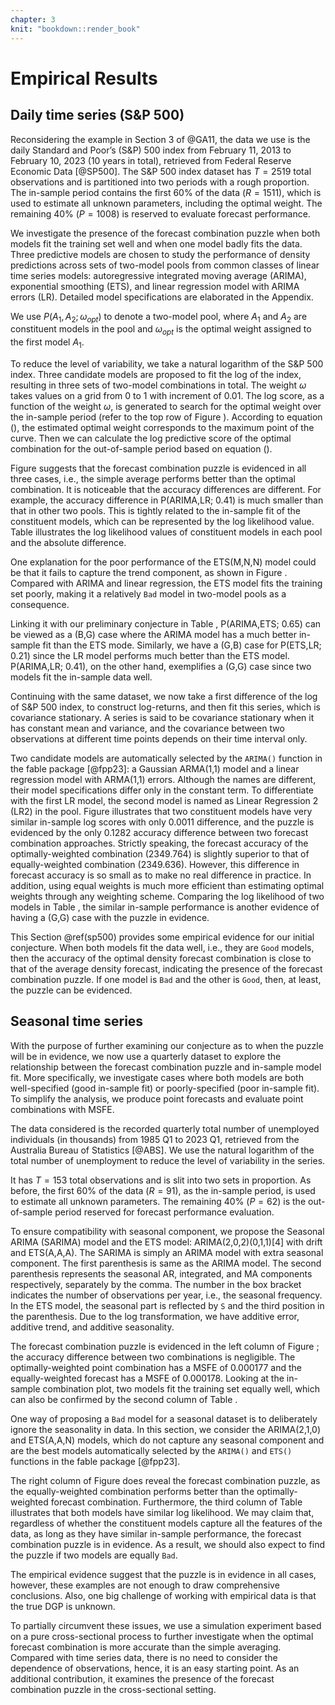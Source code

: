 ```yaml
---
chapter: 3
knit: "bookdown::render_book"
---
```



# Empirical Results

## Daily time series (S\&P 500) {#sp500}

Reconsidering the example in Section 3 of @GA11, the data we use is the daily Standard and Poor's (S\&P) 500 index from February 11, 2013 to February 10, 2023 (10 years in total), retrieved from Federal Reserve Economic Data [@SP500]. The S&P 500 index dataset has $T = 2519$ total observations and is partitioned into two periods with a rough proportion. The in-sample period contains the first 60% of the data ($R = 1511$), which is used to estimate all unknown parameters, including the optimal weight. The remaining 40% ($P = 1008$) is reserved to evaluate forecast performance.  

We investigate the presence of the forecast combination puzzle when both models fit the training set well and when one model badly fits the data. Three predictive models are chosen to study the performance of density predictions across sets of two-model pools from common classes of linear time series models: autoregressive integrated moving average (ARIMA), exponential smoothing (ETS), and linear regression model with ARIMA errors (LR). Detailed model specifications are elaborated in the Appendix. 

We use $P(A_1, A_2; \omega_{opt})$ to denote a two-model pool, where $A_1$ and $A_2$ are constituent models in the pool and $\omega_{opt}$ is the optimal weight assigned to the first model $A_1$. 



\subsection*{Nonstationary time series}

To reduce the level of variability, we take a natural logarithm of the S\&P 500 index. Three candidate models are proposed to fit the log of the index, resulting in three sets of two-model combinations in total. The weight $\omega$ takes values on a grid from 0 to 1 with increment of 0.01. The log score, as a function of the weight $\omega$, is generated to search for the optimal weight over the in-sample period (refer to the top row of Figure \ref{fig:nonstat}). According to equation (\ref{eqn:LS2}), the estimated optimal weight corresponds to the maximum point of the curve. Then we can calculate the log predictive score of the optimal combination for the out-of-sample period based on equation (\ref{eqn:LS3}).

\begin{figure}[ht]
\centering
\includegraphics[scale=0.45]{figures/SP500_nonstationary.pdf}
\caption{Log predictive score of S\&P 500 index predictive densities in two-model pools over the in-sample (top) and out-of-sample (bottom) period. Constituent prediction models are described in the title with `P` representing `Pool`. The x-axis represents the weight assigned on the former model of the combination and the y-axis indicates the log predictive score. The orange dot represents the optimal combination, while the blue dot indicates the simple average.}
\label{fig:nonstat}
\end{figure}

Figure \ref{fig:nonstat} suggests that the forecast combination puzzle is evidenced in all three cases, i.e., the simple average performs better than the optimal combination. It is noticeable that the accuracy differences are different. For example, the accuracy difference in P(ARIMA,LR; 0.41) is much smaller than that in other two pools. This is tightly related to the in-sample fit of the constituent models, which can be represented by the log likelihood value. Table \ref{tab:nonfit} illustrates the log likelihood values of constituent models in each pool and the absolute difference. 

One explanation for the poor performance of the ETS(M,N,N) model could be that it fails to capture the trend component, as shown in Figure \ref{fig:llg}. Compared with ARIMA and linear regression, the ETS model fits the training set poorly, making it a relatively ``Bad`` model in two-model pools as a consequence.

\begin{figure}[ht]
\centering
\includegraphics[scale=0.5]{figures/log_linegraph.pdf}
\caption{The black vertical line separates the traning set and the evaluation set. The training set is on the left and the evaluation set is on the right.}
\label{fig:llg}
\end{figure}

Linking it with our preliminary conjecture in Table \ref{tab:1}, P(ARIMA,ETS; 0.65) can be viewed as a (B,G) case where the ARIMA model has a much better in-sample fit than the ETS mode. Similarly, we have a (G,B) case for P(ETS,LR; 0.21) since the LR model performs much better than the ETS model. P(ARIMA,LR; 0.41), on the other hand, exemplifies a (G,G) case since two models fit the in-sample data well.

\begin{table}[ht]
  \centering
    \begin{tabular}{l|ccc}
    \toprule
                                    & P(ARIMA,ETS; 0.65) & P(ARIMA,LR; 0.41) & P(ETS,LR; 0.21) \\  
    \midrule
    First Model Log Likelihood      &     5113.694       &      5113.694     &   1725.137      \\
    Second Model Log Likelihood     &     1725.137       &      5116.014     &   5116.014      \\
    Log Likelihood Difference       &     3388.556       &       2.320       &   3390.876      \\
    Type                            &       (G,B)        &       (G,G)       &     (B,G)       \\
    Presence of the puzzle          &       Yes          &        Yes        &     Yes         \\
    \bottomrule
    \end{tabular}
  \caption{``Log Likelihood Difference`` represents the absolute difference of in-sample fit between two models, which is evaluated by the log likelihood. ``Type`` refers to the case of each two-model pool in the conjecture table. ``Presence of the puzzle`` indicates whether the simple average is close to or outperforms the optimal forecast combination.}
  \label{tab:nonfit}
\end{table}





\subsection*{Stationary time series}

Continuing with the same dataset, we now take a first difference of the log of S\&P 500 index, to construct log-returns, and then fit this series, which is covariance stationary. A series is said to be covariance stationary when it has constant mean and variance, and the covariance between two observations at different time points depends on their time interval only.

Two candidate models are automatically selected by the `ARIMA()` function in the fable package [@fpp23]: a Gaussian ARMA(1,1) model and a linear regression model with ARMA(1,1) errors. Although the names are different, their model specifications differ only in the constant term. To differentiate with the first LR model, the second model is named as Linear Regression 2 (LR2) in the pool. Figure \ref{fig:stat} illustrates that two constituent models have very similar in-sample log scores with only 0.0011 difference, and the puzzle is evidenced by the only 0.1282 accuracy difference between two forecast combination approaches. Strictly speaking, the forecast accuracy of the optimally-weighted combination (2349.764) is slightly superior to that of equally-weighted combination (2349.636). However, this difference in forecast accuracy is so small as to make no real difference in practice. In addition, using equal weights is much more efficient than estimating optimal weights through any weighting scheme. Comparing the log likelihood of two models in Table \ref{tab:statfit}, the similar in-sample performance is another evidence of having a (G,G) case with the puzzle in evidence.

\vspace{7mm}

\begin{figure}[ht]
\centering
\includegraphics[scale=0.6]{figures/SP500_stationary.pdf}
\caption{Log predictive score of S\&P 500 log returns predictive densities in two-model pools over the in-sample (left) and the out-of-sample (right) period. The x-axis represents the weight assigned on the ARMA(1,1) model and the y-axis indicates the log predictive score. The meanings of colored dots remain the same as before.}
\label{fig:stat}
\end{figure}

\begin{table}[ht]
  \centering
    \begin{tabular}{l|ccc}
    \toprule
                                    &     P(ARMA,LR2;0.69)    \\  
    \midrule
    First Model Log Likelihood      &         5109.8071       \\
    Second Model Log Likelihood     &         5109.8054       \\
    Log Likelihood Difference       &          0.0016         \\
    Type                            &          (G,G)          \\
    Presence of the puzzle          &           Yes           \\
    \bottomrule
    \end{tabular}
  \caption{``Log Likelihood Difference`` represents the absolute difference of in-sample fit between two models, which is evaluated by the log likelihood. ``Type`` refers to the case of two models in the conjecture table. ``Presence of the puzzle`` indicates whether the simple average is close to or outperforms the optimal forecast combination.}
  \label{tab:statfit}
\end{table}

This Section \@ref(sp500) provides some empirical evidence for our initial conjecture. When both models fit the data well, i.e., they are ``Good`` models, then the accuracy of the optimal density forecast combination is close to that of the average density forecast, indicating the presence of the forecast combination puzzle. If one model is ``Bad`` and the other is ``Good``, then, at least, the puzzle can be evidenced.



## Seasonal time series

With the purpose of further examining our conjecture as to when the puzzle will be in evidence, we now use a quarterly dataset to explore the relationship between the forecast combination puzzle and in-sample model fit. More specifically, we investigate cases where both models are both well-specified (good in-sample fit) or poorly-specified (poor in-sample fit). To simplify the analysis, we produce point forecasts and evaluate point combinations with MSFE.

The data considered is the recorded quarterly total number of unemployed individuals (in thousands) from 1985 Q1 to 2023 Q1, retrieved from the Australia Bureau of Statistics [@ABS]. We use the natural logarithm of the total number of unemployment to reduce the level of variability in the series.

It has $T = 153$ total observations and is slit into two sets in proportion. As before, the first 60% of the data ($R = 91$), as the in-sample period, is used to estimate all unknown parameters. The remaining 40% ($P = 62$) is the out-of-sample period reserved for forecast performance evaluation.



\subsection*{Well-specified models}

To ensure compatibility with seasonal component, we propose the Seasonal ARIMA (SARIMA) model and the ETS model: ARIMA(2,0,2)(0,1,1)[4] with drift and ETS(A,A,A). The SARIMA is simply an ARIMA model with extra seasonal component. The first parenthesis is same as the ARIMA model. The second parenthesis represents the seasonal AR, integrated, and MA components respectively, separately by the comma. The number in the box bracket indicates the number of observations per year, i.e., the seasonal frequency. In the ETS model, the seasonal part is reflected by `S` and the third position in the parenthesis. Due to the log transformation, we have additive error, additive trend, and additive seasonality.

The forecast combination puzzle is evidenced in the left column of Figure \ref{fig:sd}; the accuracy difference between two combinations is negligible. The optimally-weighted point combination has a MSFE of 0.000177 and the equally-weighted forecast has a MSFE of 0.000178. Looking at the in-sample combination plot, two models fit the training set equally well, which can also be confirmed by the second column of Table \ref{tab:season}.

\vspace{7mm}

\begin{figure}[ht]
\centering
\includegraphics[scale=0.5]{figures/EMPL.pdf}
\caption{MSFE of predictive number of unemploymed people in well-specified (left) and pooly-specified (right) two-model pools over the in-sample (top) and out-of-sample (bottom) period. The x-axis represents the weight assigned on the first model and the y-axis indicates the value of MSFE. The meanings of colored dots remain the same.}
\label{fig:sd}
\end{figure}


\newpage


\subsection*{Poorly-specified models}

One way of proposing a ``Bad`` model for a seasonal dataset is to deliberately ignore the seasonality in data. In this section, we consider the ARIMA(2,1,0) and ETS(A,A,N) models, which do not capture any seasonal component and are the best models automatically selected by the `ARIMA()` and `ETS()` functions in the fable package [@fpp23].

\begin{table}[ht]
  \centering
    \begin{tabular}{l|ccc}
    \toprule
                                      &   P(SARIMA,ETS;0.52)   &   P(ARIMA,ETS;0.87)  \\  
    \midrule
    First Model Log Likelihood        &         321.4497       &      322.1642        \\
    Second Model Log Likelihood       &         260.9102       &      231.9507        \\
    Log Likelihood Difference         &         60.5395        &      90.2135         \\
    Type                              &          (G,G)         &       (B,B)          \\
    Presence of the puzzle            &           Yes          &        Yes           \\
    \bottomrule
    \end{tabular}
  \caption{``Log Likelihood Difference`` represents the absolute difference of in-sample fit between two models, which is evaluated by the log likelihood. ``Type`` refers to the case of two models in the conjecture table. ``Presence of the puzzle`` indicates whether the simple average is close to or outperforms the optimal forecast combination.}
  \label{tab:season}
\end{table}

The right column of Figure \ref{fig:sd} does reveal the forecast combination puzzle, as the equally-weighted combination performs better than the optimally-weighted forecast combination. Furthermore, the third column of Table \ref{tab:season} illustrates that both models have similar log likelihood. We may claim that, regardless of whether the constituent models capture all the features of the data, as long as they have similar in-sample performance, the forecast combination puzzle is in evidence. As a result, we should also expect to find the puzzle if two models are equally ``Bad``.

The empirical evidence suggest that the puzzle is in evidence in all cases, however, these examples are not enough to draw comprehensive conclusions. Also, one big challenge of working with empirical data is that the true DGP is unknown. 

To partially circumvent these issues, we use a simulation experiment based on a pure cross-sectional process to further investigate when the optimal forecast combination is more accurate than the simple averaging. Compared with time series data, there is no need to consider the dependence of observations, hence, it is an easy starting point. As an additional contribution, it examines the presence of the forecast combination puzzle in the cross-sectional setting.




